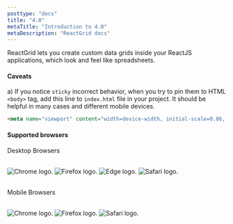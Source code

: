 ```yaml
---
posttype: "docs"
title: "4.0"
metaTitle: "Introduction to 4.0"
metaDescription: "ReactGrid docs"
---
```




ReactGrid lets you create custom data grids inside your ReactJS applications, which look and feel like spreadsheets.

#### Caveats
a) If you notice `sticky` incorrect behavior, when you try to pin them to HTML `<body>` tag, add this line to `index.html` file in your project.
It should be helpful in many cases and different mobile devices.

```html
<meta name="viewport" content="width=device-width, initial-scale=0.86, maximum-scale=5.0, minimum-scale=0.86">
```

#### Supported browsers

Desktop Browsers

<br/>


<div style={{display: "flex",  gap: "2rem", height: "3rem"}}>
<Image src={chromeIcon} alt="Chrome logo." width={50} height={50} />
<Image src={firefoxIcon} alt="Firefox logo." width={50} height={50} />
<Image src={edgeIcon} alt="Edge logo." width={50} height={50} />
<Image src={safariIcon} alt="Safari logo." width={50} height={50} />
 </div>

<br/>


Mobile Browsers

<br/>


<div style={{display: "flex",  gap: "2rem", height: "3rem"}}>
<Image src={chromeIcon} alt="Chrome logo." width={50} height={50} />
<Image src={firefoxIcon} alt="Firefox logo." width={50} height={50} />
<Image src={safariIcon} alt="Safari logo." width={50} height={50} />
 </div>
